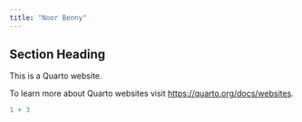 ```yaml
---
title: "Noor Benny"
---
```


## Section Heading 

This is a Quarto website.

To learn more about Quarto websites visit <https://quarto.org/docs/websites>.

```r
1 + 3
```
